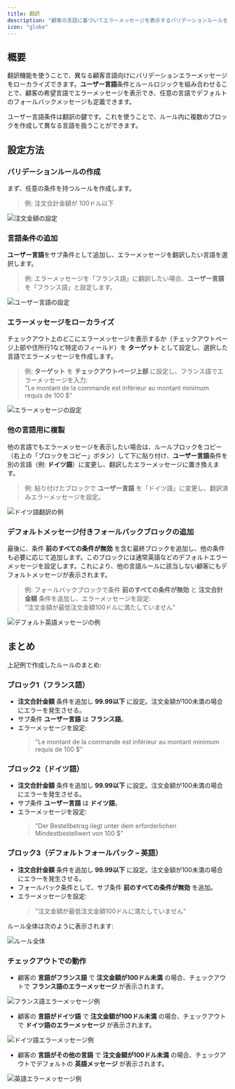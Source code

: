 ```yaml
---
title: 翻訳
description: "顧客の言語に基づいてエラーメッセージを表示するバリデーションルールを設定する方法と、デフォルトのフォールバックオプションについて学びます。"
icon: "globe"
---
```


## 概要  

翻訳機能を使うことで、異なる顧客言語向けにバリデーションエラーメッセージをローカライズできます。**ユーザー言語**条件とルールロジックを組み合わせることで、顧客の希望言語でエラーメッセージを表示でき、任意の言語でデフォルトのフォールバックメッセージも定義できます。  

<Note>
  ユーザー言語条件は翻訳の鍵です。これを使うことで、ルール内に複数のブロックを作成して異なる言語を扱うことができます。
</Note>

## 設定方法
### バリデーションルールの作成
まず、任意の条件を持つルールを作成します。

> 例: 注文合計金額が 100ドル以下

<img
  src="/images/advanced/translations/set-order-amount.webp"
  alt="注文金額の設定"
/>

### 言語条件の追加 
**ユーザー言語**をサブ条件として追加し、エラーメッセージを翻訳したい言語を選択します。

> 例: エラーメッセージを「フランス語」に翻訳したい場合、**ユーザー言語**を「フランス語」と設定します。

<img
  src="/images/advanced/translations/set-user-language.webp"
  alt="ユーザー言語の設定"
/>

### エラーメッセージをローカライズ
チェックアウト上のどこにエラーメッセージを表示するか（チェックアウトページ上部や住所行1など特定のフィールド）を **ターゲット** として設定し、選択した言語でエラーメッセージを作成します。

> 例: **ターゲット** を **チェックアウトページ上部** に設定し、フランス語でエラーメッセージを入力:  
> "Le montant de la commande est inférieur au montant minimum requis de 100 $"

<img
  src="/images/advanced/translations/set-error-message.webp"
  alt="エラーメッセージの設定"
/>

### 他の言語用に複製  
他の言語でもエラーメッセージを表示したい場合は、ルールブロックをコピー（右上の「ブロックをコピー」ボタン）して下に貼り付け、**ユーザー言語**条件を別の言語（例: **ドイツ語**）に変更し、翻訳したエラーメッセージに置き換えます。

> 例: 貼り付けたブロックで **ユーザー言語** を「ドイツ語」に変更し、翻訳済みエラーメッセージを設定。

<img
  src="/images/advanced/translations/example-german-translation.webp"
  alt="ドイツ語翻訳の例"
/>

### デフォルトメッセージ付きフォールバックブロックの追加
最後に、条件 **前のすべての条件が無効** を含む最終ブロックを追加し、他の条件も必要に応じて追加します。このブロックには通常英語などのデフォルトエラーメッセージを設定します。これにより、他の言語ルールに該当しない顧客にもデフォルトメッセージが表示されます。

> 例: フォールバックブロックで条件 **前のすべての条件が無効** と **注文合計金額** 条件を追加し、エラーメッセージを設定:  
> "注文金額が最低注文金額100ドルに満たしていません"

<img
  src="/images/advanced/translations/example-fallback-english-translation.webp"
  alt="デフォルト英語メッセージの例"
/>

## まとめ
上記例で作成したルールのまとめ:

### ブロック1（フランス語）
- **注文合計金額** 条件を追加し **99.99以下** に設定。注文金額が100未満の場合にエラーを発生させる。  
- サブ条件 **ユーザー言語** は **フランス語**。  
- エラーメッセージを設定:  
  > "Le montant de la commande est inférieur au montant minimum requis de 100 $"

### ブロック2（ドイツ語）
- **注文合計金額** 条件を追加し **99.99以下** に設定。注文金額が100未満の場合にエラーを発生させる。  
- サブ条件 **ユーザー言語** は **ドイツ語**。  
- エラーメッセージを設定:  
  > "Der Bestellbetrag liegt unter dem erforderlichen Mindestbestellwert von 100 $"

### ブロック3（デフォルトフォールバック – 英語）
- **注文合計金額** 条件を追加し **99.99以下** に設定。注文金額が100未満の場合にエラーを発生させる。  
- フォールバック条件として、サブ条件 **前のすべての条件が無効** を追加。  
- エラーメッセージを設定:  
  > "注文金額が最低注文金額100ドルに満たしていません"

ルール全体は次のように表示されます:

<img
  src="/images/advanced/translations/full-rule.webp"
  alt="ルール全体"
/>

### チェックアウトでの動作
- 顧客の **言語がフランス語** で **注文金額が100ドル未満** の場合、チェックアウトで **フランス語のエラーメッセージ** が表示されます。

<img
  src="/images/advanced/translations/example-french-error-message.webp"
  alt="フランス語エラーメッセージ例"
/>

- 顧客の **言語がドイツ語** で **注文金額が100ドル未満** の場合、チェックアウトで **ドイツ語のエラーメッセージ** が表示されます。

<img
  src="/images/advanced/translations/example-german-error-message.webp"
  alt="ドイツ語エラーメッセージ例"
/>

- 顧客の **言語がその他の言語** で **注文金額が100ドル未満** の場合、チェックアウトでデフォルトの **英語メッセージ** が表示されます。

<img
  src="/images/advanced/translations/example-english-error-message.webp"
  alt="英語エラーメッセージ例"
/>
